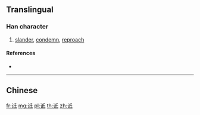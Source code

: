 {{character info/new}}
{{also|詆}}
==Translingual==

===Han character===
{{Han char|rn=149|rad=讠|as=05|sn=7|four=|canj=IVHVI}}

# [[slander]], [[condemn]], [[reproach]]

====References====
* {{Han ref|kx=1188.181|hdz=63956.040|uh=8BCB|ud=35787}}

----

==Chinese==
{{zh-see|詆}}

[[fr:诋]]
[[mg:诋]]
[[pl:诋]]
[[th:诋]]
[[zh:诋]]